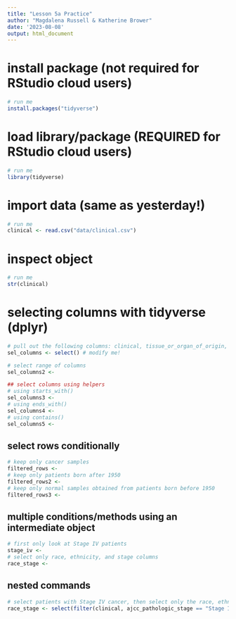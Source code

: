---
title: "Lesson 5a Practice"
author: "Magdalena Russell & Katherine Brower"
date: '2023-08-08'
output: html_document
---

# install package (not required for RStudio cloud users)

```{r}
# run me
install.packages("tidyverse")
```

# load library/package (REQUIRED for RStudio cloud users)

```{r}
# run me
library(tidyverse)
```

# import data (same as yesterday!)

```{r}
# run me
clinical <- read.csv("data/clinical.csv")
```

# inspect object

```{r}
# run me
str(clinical)
```

# selecting columns with tidyverse (dplyr)

```{r} 
# pull out the following columns: clinical, tissue_or_organ_of_origin, primary_diagnosis, sample_type
sel_columns <- select() # modify me!
```

```{r}
# select range of columns
sel_columns2 <- 
```

```{r}
## select columns using helpers
# using starts_with()
sel_columns3 <- 
# using ends_with()
sel_columns4 <- 
# using contains()
sel_columns5 <- 
```

## select rows conditionally

```{r}
# keep only cancer samples
filtered_rows <- 
# keep only patients born after 1950
filtered_rows2 <- 
# keep only normal samples obtained from patients born before 1950
filtered_rows3 <- 
```

## multiple conditions/methods using an intermediate object

```{r}
# first only look at Stage IV patients
stage_iv <- 
# select only race, ethnicity, and stage columns
race_stage <- 
```

## nested commands 

```{r}
# select patients with Stage IV cancer, then select only the race, ethnicity, and stage columns
race_stage <- select(filter(clinical, ajcc_pathologic_stage == "Stage IV"), race, ethnicity, ajcc_pathologic_stage)
```
